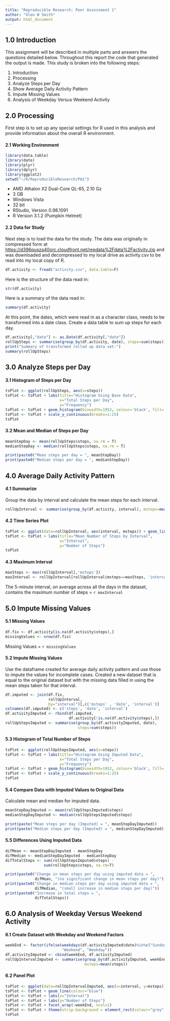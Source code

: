 ```yaml
---
title: "Reproducible Research: Peer Assessment 1"
author: "Glen W Smith"
output: html_document
---
```


## 1.0 Introduction
This assignment will be described in multiple parts and answers the questions detailed below.  Throughout this report the code that generated the output is made.  This study is broken into the following steps:

1. Introduction
2. Processing
2. Analyze Steps per Day
4. Show Average Daily Activity Pattern
5. Impute Missing Values
6. Analysis of Weekday Versus Weekend Activity

## 2.0 Processing
First step is to set up any special settings for R used in this analysis and provide information about the overall R environment.

#### 2.1 Working Environment
```r
library(data.table)
library(date)
library(plyr)
library(dplyr)
library(ggplot2)
setwd("~/R/ReproducibleResearch/PA1")
```

* AMD Athalon X2 Dual-Core QL-65, 2.10 Gz
* 3 GB
* Windows Vista
* 32 bit
* RStudio, Version 0.98.1091
* R Version 3.1.2 (Pumpkin Helmet)

#### 2.2 Data for Study
Next step is to load the data for the study.  The data was originally in compressed form at  <https://d396qusza40orc.cloudfront.net/repdata%2Fdata%2Factivity.zip> and was downloaded and  decompressed to my local drive as activity.csv to be read into my local copy of R.
```r
df.activity <- fread("activity.csv", data.table=F)
```
Here is the structure of the data read in:
```r
str(df.activity)
```
Here is a summary of the data read in:
```r
summary(df.activity)
```
At this point, the dates, which were read in as a character class, needs to be transformed into a date class.  Create a data table to sum up steps for each day.
```r
df.activity[,"date"] <- as.Date(df.activity[,"date"])
rollUpSteps <- summarise(group_by(df.activity, date), steps=sum(steps))
print("Summary of transformed rolled up data set:")
summary(rollUpSteps)
```

## 3.0 Analyze Steps per Day

#### 3.1 Histogram of Steps per Day
```r
tsPlot <- ggplot(rollUpSteps, aes(x=steps)) 
tsPlot <- tsPlot + labs(title="Histogram Using Base Data",
                        x="Total Steps per Day",
                        y="Frequency")
tsPlot <- tsPlot + geom_histogram(binwidth=1952, colour='black', fill='red')
tsPlot <- tsPlot + scale_y_continuous(breaks=1:25)
tsPlot

```


#### 3.2 Mean and Median of Steps per Day
```r
meanStepDay <- mean(rollUpSteps$steps, na.rm = T)
medianStepDay <- median(rollUpSteps$steps, na.rm = T)
```
```r
print(paste0("Mean steps per day = ", meanStepDay))
print(paste0("Median steps per day = ", medianStepDay))
```

## 4.0 Average Daily Activity Pattern

#### 4.1 Summarize
Group the data by interval and calculate the mean steps for each interval.
```r
rollUpInterval <- summarise(group_by(df.activity, interval), msteps=mean(steps, na.rm=T))
```

#### 4.2 Time Series Plot
```r
tsPlot <- ggplot(data=rollUpInterval, aes(interval, msteps)) + geom_line(colour="blue")
tsPlot <- tsPlot + labs(title="Mean Number of Steps by Interval",
                        x="Interval",
                        y="Number of Steps")
tsPlot 
```

#### 4.3 Maximum Interval
```r
maxSteps <- max(rollUpInterval[,'msteps'])
maxInterval <- rollUpInterval[rollUpInterval$msteps==maxSteps, 'interval']
```
The 5-minute interval, on average across all the days in the dataset, contains the maximum number of steps = `r maxInterval`


## 5.0 Impute Missing Values

#### 5.1 Missing Values
```r
df.fix <- df.activity[is.na(df.activity$steps),]
missingValues <- nrow(df.fix)
```
Missing Values = `r missingValues`

#### 5.2 Impute Missing Values
Use the dataframe created for average daily activity pattern and use those to impute the values for incomplete cases. Created a new dataset that is equal to the original dataset but with the missing data filled in using the mean steps taken for that interval.
```r
df.imputed <- join(df.fix, 
                   rollUpInterval,
                   by="interval")[,c('msteps' , 'date', 'interval')]
colnames(df.imputed) <- c('steps', 'date', 'interval')
df.activityImputed <- rbind(df.imputed,
                            df.activity[!is.na(df.activity$steps),])
rollUpStepsImputed <- summarise(group_by(df.activityImputed, date),
                                steps=sum(steps))
```

#### 5.3 Histogram of Total Number of Steps
```r
tsPlot <- ggplot(rollUpStepsImputed, aes(x=steps)) 
tsPlot <- tsPlot + labs(title="Histogram Using Imputed Data",
                        x="Total Steps per Day",
                        y="Frequency")
tsPlot <- tsPlot + geom_histogram(binwidth=1952, colour='black', fill='red')
tsPlot <- tsPlot + scale_y_continuous(breaks=1:25)
tsPlot
```


#### 5.4 Compare Data with Imputed Values to Original Data
Calculate mean and median for imputed data.
```r
meanStepDayImputed <- mean(rollUpStepsImputed$steps)
medianStepDayImputed <- median(rollUpStepsImputed$steps)
```
```r
print(paste("Mean steps per day (Imputed) = ", meanStepDayImputed))
print(paste("Median steps per day (Imputed) = ", medianStepDayImputed))
```

#### 5.5 Differences Using Imputed Data
```r
difMean <- meanStepDayImputed - meanStepDay
difMedian <- medianStepDayImputed - medianStepDay
difTotalSteps <- sum(rollUpStepsImputed$steps) - 
                 sum(rollUpSteps$steps, na.rm=T)
```
```r
print(paste0("Change in mean steps per day using imputed data = ",
             difMean, "(no significant change in mean steps per day)"))
print(paste0("Change in median steps per day using imputed data = ",
             difMedian, "(small increase in median steps per day)"))
print(paste0("Increase in total steps = ",
             difTotalSteps))
```

## 6.0 Analysis of Weekday Versus Weekend Activity

#### 6.1 Create Dataset with Weekday and Weekend Factors
```r
weekEnd <- factor(ifelse(weekdays(df.activityImputed$date)%in%c("Sunday","Saturday"),
                         "Weekend", "Weekday"))
df.activityImputed <- cbind(weekEnd, df.activityImputed)
rollUpIntervalImputed <- summarise(group_by(df.activityImputed, weekEnd, interval),
                                   msteps=mean(steps))
```

#### 6.2 Panel Plot
```r
tsPlot <- ggplot(data=rollUpIntervalImputed, aes(x=interval, y=msteps))
tsPlot <- tsPlot + geom_line(colour="blue")
tsPlot <- tsPlot + labs(x="Interval")
tsPlot <- tsPlot + labs(y="Number of Steps")
tsPlot <- tsPlot + facet_wrap(~weekEnd, ncol=1)
tsPlot <- tsPlot + theme(strip.background = element_rect(colour="grey", fill="bisque1"))
tsPlot
```
